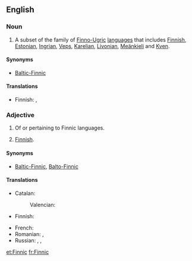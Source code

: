 ==English==
{{wikipedia}}

===Noun===
{{en-noun|-}}

# A subset of the family of [[Finno-Ugric]] [[language]]s that includes [[Finnish]], [[Estonian]], [[Ingrian]], [[Veps]], [[Karelian]], [[Livonian]], [[Meänkieli]] and [[Kven]].

====Synonyms====
* [[Baltic-Finnic]]

====Translations====
{{trans-top|subset of Finno-Ugric languages}}
* Finnish: {{t+|fi|itämerensuomi}}, {{t|fi|itämerensuomalaiset kielet}}
{{trans-mid}}
{{trans-bottom}}

===Adjective===
{{en-adj|-}}

# Of or pertaining to Finnic languages.<!--see above-->
# {{context|rare|lang=en}} [[Finnish]].

====Synonyms====
* {{sense|pertaining to the Finnic languages}} [[Baltic-Finnic]], [[Balto-Finnic]]

====Translations====
{{trans-top|pertaining to the Finnic languages}}
* Catalan: {{t+|ca|finès|m}}
*: Valencian: {{t+|ca|finés|m}}
* Finnish: {{t|fi|itämerensuomalainen}}
{{trans-mid}}
* French: {{t+|fr|fennique}}
* Romanian: {{t+|ro|finic}}, {{t|ro|finez}}
* Russian: {{t+|ru|фи́нский}}, {{t|ru|прибалти́йско-фи́нский}}, {{t|ru|ба́лто-фи́нский}}
{{trans-bottom}}

{{trans-see|Finnish}}

[[et:Finnic]]
[[fr:Finnic]]
